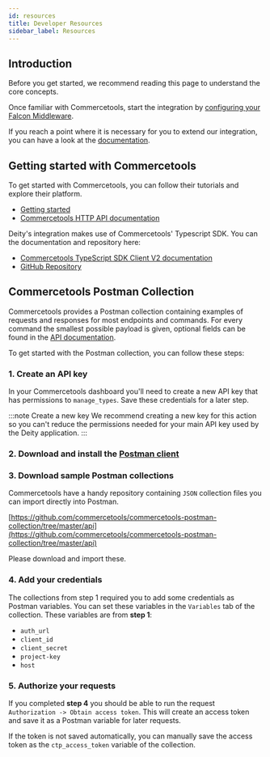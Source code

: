 ```yaml
---
id: resources
title: Developer Resources
sidebar_label: Resources
---
```



<CodePackage name="@deity/falcon-commercetools-module" />


## Introduction

Before you get started, we recommend reading this page to understand the core concepts.

Once familiar with Commercetools, start the integration by [configuring your Falcon Middleware](/docs/integrations/commercetools/configuration/getting-started).

If you reach a point where it is necessary for you to extend our integration, you can have a look at the [documentation](/docs/integrations/commercetools/extending/getting-started).


## Getting started with Commercetools
To get started with Commercetools, you can follow their tutorials and explore their platform.

- [Getting started](https://docs.commercetools.com/tutorials/getting-started)
- [Commercetools HTTP API documentation](https://docs.commercetools.com/api/general-concepts)

Deity's integration makes use of Commercetools' Typescript SDK. You can the documentation and repository here:

- [Commercetools TypeScript SDK Client V2 documentation](https://commercetools.github.io/nodejs/sdk/api/typescriptSdk.html#typescript-sdk-client-v2)
- [GitHub Repository](https://github.com/commercetools/commercetools-sdk-typescript)

## Commercetools Postman Collection
Commercetools provides a Postman collection containing examples of requests and responses for most endpoints and commands. For every command the smallest possible payload is given, optional fields can be found in the [API documentation](https://docs.commercetools.com/api/general-concepts).

To get started with the Postman collection, you can follow these steps:

### 1. Create an API key

In your Commercetools dashboard you'll need to create a new API key that has permissions to `manage_types`. Save these credentials for a later step.

:::note Create a new key
We recommend creating a new key for this action so you can't reduce the permissions needed for your main API key used by the Deity application.
:::

### 2. Download and install the [Postman client](https://www.postman.com/downloads/)
### 3. Download sample Postman collections

Commercetools have a handy repository containing `JSON` collection files you can import directly into Postman.

[https://github.com/commercetools/commercetools-postman-collection/tree/master/api](https://github.com/commercetools/commercetools-postman-collection/tree/master/api)

Please download and import these.

### 4. Add your credentials

The collections from step 1 required you to add some credentials as Postman variables. You can set these variables in the `Variables` tab of the collection. These variables are from **step 1**:

- `auth_url`
- `client_id`
- `client_secret`
- `project-key`
- `host`

### 5. Authorize your requests

If you completed **step 4** you should be able to run the request `Authorization -> Obtain access token`. This will create an access token and save it as a Postman variable for later requests.

If the token is not saved automatically, you can manually save the access token as the `ctp_access_token` variable of the collection.
